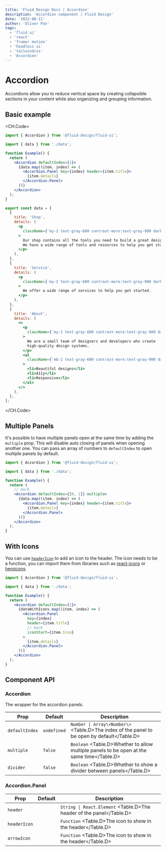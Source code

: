 ```yaml
---
title: 'Fluid Design Docs | Accordion'
description: 'Accordion component | Fluid Design'
date: '2022-08-11'
author: 'Oliver Pan'
tags:
  - 'fluid ui'
  - 'react'
  - 'framer motion'
  - 'headless ui'
  - 'tailwindcss'
  - 'Accordion'
---
```


# Accordion

Accordions allow you to reduce vertical space by creating collapsible sections in your content while also organizing and grouping information.

## Basic example

<CodeFrame title=''>
  <AccordionExamples.Simple />
</CodeFrame>

<CH.Code>

```jsx main.tsx
import { Accordion } from '@fluid-design/fluid-ui';

import { data } from './data';

function Example() {
  return (
    <Accordion defaultIndex={1}>
      {data.map((item, index) => (
        <Accordion.Panel key={index} header={item.title}>
          {item.details}
        </Accordion.Panel>
      ))}
    </Accordion>
  );
}
```

```jsx data.tsx
export const data = [
  {
    title: 'Shop',
    details: (
      <p
        className={`my-2 text-gray-600 contrast-more:text-gray-900 dark:text-gray-300 dark:contrast-more:text-gray-50`}
      >
        Our shop contains all the tools you need to build a great design system.
        We have a wide range of tools and resources to help you get started.
      </p>
    ),
  },
  {
    title: 'Service',
    details: (
      <p
        className={`my-2 text-gray-600 contrast-more:text-gray-900 dark:text-gray-300 dark:contrast-more:text-gray-50`}
      >
        We offer a wide range of services to help you get started.
      </p>
    ),
  },
  {
    title: 'About',
    details: (
      <>
        <p
          className={`my-2 text-gray-600 contrast-more:text-gray-900 dark:text-gray-300 dark:contrast-more:text-gray-50`}
        >
          We are a small team of designers and developers who create
          high-quality design systems.
        </p>
        <ul
          className={`mb-2 text-gray-600 contrast-more:text-gray-900 dark:text-gray-400 dark:contrast-more:text-gray-50`}
        >
          <li>Beautiful designs</li>
          <li>A11y</li>
          <li>Responsive</li>
        </ul>
      </>
    ),
  },
];
```

</CH.Code>

## Multiple Panels

It's possible to have multiple panels open at the same time by adding the `multiple` prop.
This will disable auto closing of panels when opening another one.
You can pass an array of numbers to `defaultIndex` to open multiple panels by default.

<CodeFrame title='Multiple panels'>
  <AccordionExamples.Multiple />
</CodeFrame>

```jsx main.tsx
import { Accordion } from '@fluid-design/fluid-ui';

import { data } from './data';

function Example() {
  return (
    // mark
    <Accordion defaultIndex={[0, 1]} multiple>
      {data.map((item, index) => (
        <Accordion.Panel key={index} header={item.title}>
          {item.details}
        </Accordion.Panel>
      ))}
    </Accordion>
  );
}
```

## With Icons

You can use [`headerIcon`](focus://main.tsx#12) to add an icon to the header.
The icon needs to be a function, you can import them from libraries such as [react-icons](https://react-icons.github.io/) or [heroicons](https://heroicons.com/).

<CodeFrame title='Custom icons'>
  <AccordionExamples.WithIcons />
</CodeFrame>

```jsx main.tsx
import { Accordion } from '@fluid-design/fluid-ui';

import { data } from './data';

function Example() {
  return (
    <Accordion defaultIndex={1}>
      {dataWithIcons.map((item, index) => (
        <Accordion.Panel
          key={index}
          header={item.title}
          // mark
          iconStart={item.Icon}
        >
          {item.details}
        </Accordion.Panel>
      ))}
    </Accordion>
  );
}
```

## Component API

### Accordion

The wrapper for the accordion panels.

| Prop           | Default     | Description                                                                                 |
| -------------- | ----------- | ------------------------------------------------------------------------------------------- |
| `defaultIndex` | `undefined` | `Number \| Array\<Number\>` <Table.D>The index of the panel to be open by default</Table.D> |
| `multiple`     | `false`     | `Boolean` <Table.D>Whether to allow multiple panels to be open at the same time</Table.D>   |
| `divider`      | `false`     | `Boolean` <Table.D>Whether to show a divider between panels</Table.D>                       |

### Accordion.Panel

| Prop         | Default | Description                                                          |
| ------------ | ------- | -------------------------------------------------------------------- |
| `header`     |         | `String \| React.Element` <Table.D>The header of the panel</Table.D> |
| `headerIcon` |         | `Function` <Table.D>The icon to show in the header</Table.D>         |
| `arrowIcon`  |         | `Function` <Table.D>The icon to show in the header</Table.D>         |
